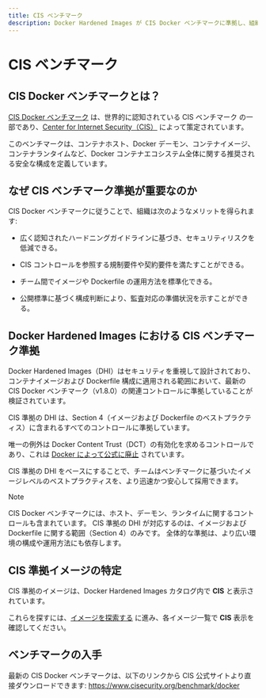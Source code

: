 ```yaml
---
title: CIS ベンチマーク
description: Docker Hardened Images が CIS Docker ベンチマークに準拠し、組織が安全なデプロイメントのためにコンテナイメージをハードニングできるよう支援する方法を学びましょう。
---
```


# CIS ベンチマーク

## CIS Docker ベンチマークとは？

[CIS Docker ベンチマーク](https://www.cisecurity.org/benchmark/docker) は、世界的に認知されている CIS ベンチマーク の一部であり、[Center for Internet Security（CIS）](https://www.cisecurity.org/) によって策定されています。

このベンチマークは、コンテナホスト、Docker デーモン、コンテナイメージ、コンテナランタイムなど、Docker コンテナエコシステム全体に関する推奨される安全な構成を定義しています。

## なぜ CIS ベンチマーク準拠が重要なのか

CIS Docker ベンチマークに従うことで、組織は次のようなメリットを得られます:

- 広く認知されたハードニングガイドラインに基づき、セキュリティリスクを低減できる。

- CIS コントロールを参照する規制要件や契約要件を満たすことができる。

- チーム間でイメージや Dockerfile の運用方法を標準化できる。

- 公開標準に基づく構成判断により、監査対応の準備状況を示すことができる。

## Docker Hardened Images における CIS ベンチマーク準拠

Docker Hardened Images（DHI）はセキュリティを重視して設計されており、コンテナイメージおよび Dockerfile 構成に適用される範囲において、最新の CIS Docker ベンチマーク（v1.8.0）の関連コントロールに準拠していることが検証されています。

CIS 準拠の DHI は、Section 4（イメージおよび Dockerfile のベストプラクティス）に含まれるすべてのコントロールに準拠しています。

唯一の例外は Docker Content Trust（DCT）の有効化を求めるコントロールであり、これは [Docker によって公式に廃止](https://www.docker.com/blog/retiring-docker-content-trust/) されています。

CIS 準拠の DHI をベースにすることで、チームはベンチマークに基づいたイメージレベルのベストプラクティスを、より迅速かつ安心して採用できます。

> [!NOTE]
>
> CIS Docker ベンチマークには、ホスト、デーモン、ランタイムに関するコントロールも含まれています。
> CIS 準拠の DHI が対応するのは、イメージおよび Dockerfile に関する範囲（Section 4）のみです。
> 全体的な準拠は、より広い環境の構成や運用方法にも依存します。

## CIS 準拠イメージの特定

CIS 準拠のイメージは、Docker Hardened Images カタログ内で **CIS** と表示されています。

これらを探すには、[イメージを探索する](/dhi/how-to/explore) に進み、各イメージ一覧で **CIS** 表示を確認してください。

## ベンチマークの入手

最新の CIS Docker ベンチマークは、以下のリンクから CIS 公式サイトより直接ダウンロードできます:
https://www.cisecurity.org/benchmark/docker
